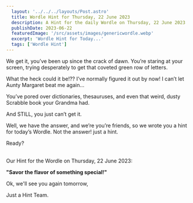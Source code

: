 ```yaml
---
  layout: '../../../layouts/Post.astro'
  title: Wordle Hint for Thursday, 22 June 2023
  description: A Hint for the daily Wordle on Thursday, 22 June 2023
  publishDate: 2023-06-22
  featuredImage: '/src/assets/images/genericwordle.webp'
  excerpt: 'Wordle Hint for Today...'
  tags: ['Wordle Hint']
---
```


  We get it, you’ve been up since the crack of dawn. You’re staring at your screen, trying desperately to get that coveted green row of letters. 

  What the heck could it be!??
  I’ve normally figured it out by now!
  I can’t let Aunty Margaret beat me again… 

  You’ve pored over dictionaries, thesauruses, and even that weird, dusty Scrabble book your Grandma had.

  And STILL, you just can’t get it. 

  Well, we have the answer, and we’re you’re friends, so we wrote you a hint for today’s Wordle.
  Not the answer! just a hint. 

  Ready?<br /><br />

  Our Hint for the Wordle on Thursday, 22 June 2023:

  **"Savor the flavor of something special!"**

  Ok, we'll see you again tomorrow, 

  Just a Hint Team.
  